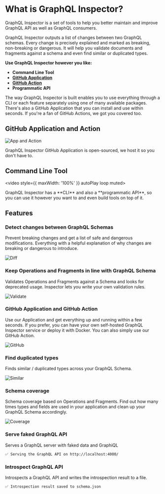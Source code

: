
# What is GraphQL Inspector?

GraphQL Inspector is a set of tools to help you better maintain and improve GraphQL API as well as GraphQL consumers.

GraphQL Inspector outputs a list of changes between two GraphQL schemas. Every change is precisely explained and marked as breaking, non-breaking or dangerous. It will help you validate documents and fragments against a schema and even find similar or duplicated types.

**Use GraphQL Inspector however you like:**

- **Command Line Tool**
- [**GitHub Application**](./products/github)
- [**GitHub Action**](./products/action)
- **Programmatic API**

The way GraphQL Inspector is built enables you to use everything through a CLI or each feature separately using one of many available packages. There's also a GitHub Application that you can install and use within seconds. If you're a fan of GitHub Actions, we got you covered too.

## GitHub Application and Action

![App and Action](/assets/img/github/app-action.jpg)

<Callout type="info">
GraphQL Inspector GitHub Application is open-sourced, we host it so you don't have to.
</Callout>

## Command Line Tool

<video style={{ maxWidth: '100%' }} autoPlay loop muted>
  <source src="/assets/img/cli/demo.webm" type="video/webm" />
  <source src="/assets/img/cli/demo.mp4" type="video/mp4" />
</video>

<Callout type="info">
GraphQL Inspector has a **CLI** and also a **programmatic API**, so you can use it however you want to and even build tools on top of it.
</Callout>

## Features

### Detect changes between GraphQL Schemas

Prevent breaking changes and get a list of safe and dangerous modifications. Everything with a helpful explanation of why changes are breaking or dangerous to introduce.

![Diff](/assets/img/cli/diff.jpg)

### Keep Operations and Fragments in line with GraphQL Schema

Validates Operations and Fragments against a Schema and looks for deprecated usage. Inspector lets you write your own validation rules.

![Validate](/assets/img/cli/validate.jpg)

### GitHub Application and GitHub Action

Use our Application and get everything up and running within a few seconds. If you prefer, you can have your own self-hosted GraphQL Inspector service or deploy it with Docker. You can also simply use our GitHub Action.

![GitHub](/assets/img/cli/github.jpg)

### Find duplicated types

Finds similar / duplicated types across your GraphQL Schema.

![Similar](/assets/img/cli/similar.jpg)

### Schema coverage

Schema coverage based on Operations and Fragments. Find out how many times types and fields are used in your application and clean up your GraphQL Schema accordingly.

![Coverage](/assets/img/cli/coverage.jpg)

### Serve faked GraphQL API

Serves a GraphQL server with faked data and GraphiQL

```sh
✅ Serving the GraphQL API on http://localhost:4000/
```

### Introspect GraphQL API

Introspects a GraphQL API and writes the introspection result to a file.

```sh
✅ Introspection result saved to schema.json
```


